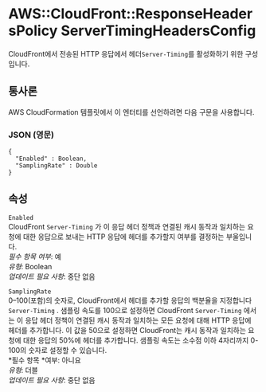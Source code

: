 # AWS::CloudFront::ResponseHeadersPolicy ServerTimingHeadersConfig

CloudFront에서 전송된 HTTP 응답에서 헤더`Server-Timing`를 활성화하기 위한 구성 입니다.

## 통사론

AWS CloudFormation 템플릿에서 이 엔터티를 선언하려면 다음 구문을 사용합니다.

### JSON (영문)

```
{
  "Enabled" : Boolean,
  "SamplingRate" : Double
}
```

## 속성

`Enabled`  
CloudFront `Server-Timing` 가 이 응답 헤더 정책과 연결된 캐시 동작과 일치하는 요청에 대한 응답으로 보내는 HTTP 응답에 헤더를 추가할지 여부를 결정하는 부울입니다.  
_필수 항목 여부_: 예  
_유형_: Boolean  
_업데이트 필요 사항_: 중단 없음

`SamplingRate`  
0–100(포함)의 숫자로, CloudFront에서 헤더를 추가할 응답의 백분율을 지정합니다 `Server-Timing` . 샘플링 속도를 100으로 설정하면 CloudFront `Server-Timing` 에서는 이 응답 헤더 정책이 연결된 캐시 동작과 일치하는 모든 요청에 대해 HTTP 응답에 헤더를 추가합니다. 이 값을 50으로 설정하면 CloudFront는 캐시 동작과 일치하는 요청에 대한 응답의 50%에 헤더를 추가합니다. 샘플링 속도는 소수점 이하 4자리까지 0-100의 숫자로 설정할 수 있습니다.  
*필수 항목 *여부: 아니요  
_유형_: 더블  
_업데이트 필요 사항_: 중단 없음
